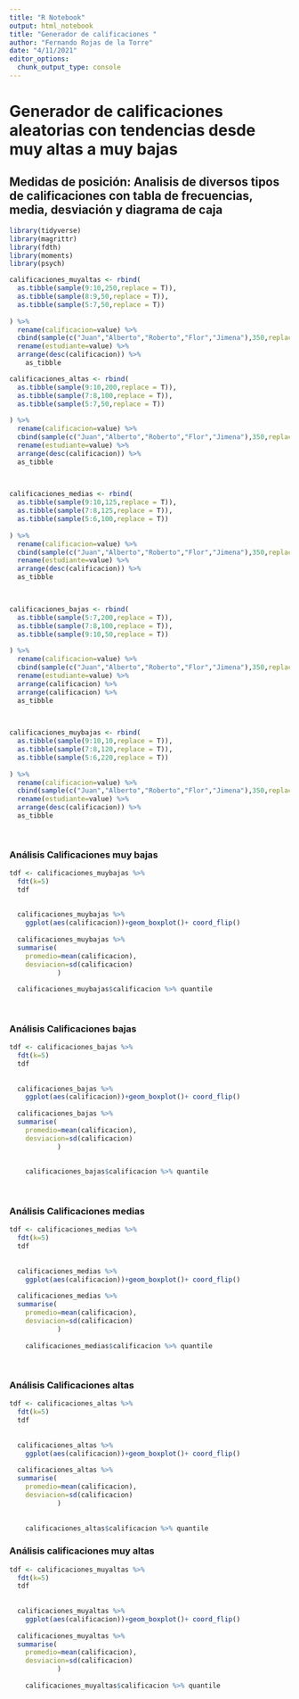 ```yaml
---
title: "R Notebook"
output: html_notebook
title: "Generador de calificaciones "
author: "Fernando Rojas de la Torre"
date: "4/11/2021"
editor_options: 
  chunk_output_type: console
---
```


# Generador de calificaciones aleatorias con tendencias desde muy altas a muy bajas

## Medidas de posición: Analisis de diversos tipos de calificaciones con tabla de frecuencias, media, desviación y diagrama de caja

```r


library(tidyverse)
library(magrittr)
library(fdth)
library(moments)
library(psych)

calificaciones_muyaltas <- rbind(
  as.tibble(sample(9:10,250,replace = T)),
  as.tibble(sample(8:9,50,replace = T)),
  as.tibble(sample(5:7,50,replace = T))
  
) %>% 
  rename(calificacion=value) %>% 
  cbind(sample(c("Juan","Alberto","Roberto","Flor","Jimena"),350,replace = T) %>% as_tibble()) %>% 
  rename(estudiante=value) %>%  
  arrange(desc(calificacion)) %>% 
    as_tibble

calificaciones_altas <- rbind(
  as.tibble(sample(9:10,200,replace = T)),
  as.tibble(sample(7:8,100,replace = T)),
  as.tibble(sample(5:7,50,replace = T))
  
) %>% 
  rename(calificacion=value) %>% 
  cbind(sample(c("Juan","Alberto","Roberto","Flor","Jimena"),350,replace = T) %>% as_tibble()) %>% 
  rename(estudiante=value) %>% 
  arrange(desc(calificacion)) %>% 
  as_tibble

  

calificaciones_medias <- rbind(
  as.tibble(sample(9:10,125,replace = T)),
  as.tibble(sample(7:8,125,replace = T)),
  as.tibble(sample(5:6,100,replace = T))
  
) %>% 
  rename(calificacion=value) %>% 
  cbind(sample(c("Juan","Alberto","Roberto","Flor","Jimena"),350,replace = T) %>% as_tibble()) %>% 
  rename(estudiante=value) %>% 
  arrange(desc(calificacion)) %>% 
  as_tibble

  

calificaciones_bajas <- rbind(
  as.tibble(sample(5:7,200,replace = T)),
  as.tibble(sample(7:8,100,replace = T)),
  as.tibble(sample(9:10,50,replace = T))
  
) %>% 
  rename(calificacion=value) %>% 
  cbind(sample(c("Juan","Alberto","Roberto","Flor","Jimena"),350,replace = T) %>% as_tibble()) %>% 
  rename(estudiante=value) %>% 
  arrange(calificacion) %>% 
  arrange(calificacion) %>% 
  as_tibble

  

calificaciones_muybajas <- rbind(
  as.tibble(sample(9:10,10,replace = T)),
  as.tibble(sample(7:8,120,replace = T)),
  as.tibble(sample(5:6,220,replace = T))
  
) %>% 
  rename(calificacion=value) %>% 
  cbind(sample(c("Juan","Alberto","Roberto","Flor","Jimena"),350,replace = T) %>% as_tibble()) %>% 
  rename(estudiante=value) %>% 
  arrange(desc(calificacion)) %>% 
  as_tibble

  


```

### Análisis Calificaciones muy bajas

```r

tdf <- calificaciones_muybajas %>% 
  fdt(k=5)
  tdf
  
  
  calificaciones_muybajas %>% 
    ggplot(aes(calificacion))+geom_boxplot()+ coord_flip()
  
  calificaciones_muybajas %>% 
  summarise(
    promedio=mean(calificacion),
    desviacion=sd(calificacion)
            )
  
  calificaciones_muybajas$calificacion %>% quantile
  
  
```

### Análisis Calificaciones bajas

```r

tdf <- calificaciones_bajas %>% 
  fdt(k=5)
  tdf
  
  
  calificaciones_bajas %>% 
    ggplot(aes(calificacion))+geom_boxplot()+ coord_flip()
  
  calificaciones_bajas %>% 
  summarise(
    promedio=mean(calificacion),
    desviacion=sd(calificacion)
            )
  
  
    calificaciones_bajas$calificacion %>% quantile
  
  
```

### Análisis Calificaciones medias

```r

tdf <- calificaciones_medias %>% 
  fdt(k=5)
  tdf
  
  
  calificaciones_medias %>% 
    ggplot(aes(calificacion))+geom_boxplot()+ coord_flip()
  
  calificaciones_medias %>% 
  summarise(
    promedio=mean(calificacion),
    desviacion=sd(calificacion)
            )
  
    calificaciones_medias$calificacion %>% quantile
  
  
```

### Análisis Calificaciones altas

```r

tdf <- calificaciones_altas %>% 
  fdt(k=5)
  tdf
  
  
  calificaciones_altas %>% 
    ggplot(aes(calificacion))+geom_boxplot()+ coord_flip()
  
  calificaciones_altas %>% 
  summarise(
    promedio=mean(calificacion),
    desviacion=sd(calificacion)
            )
  
  
    calificaciones_altas$calificacion %>% quantile
```

### Análisis calificaciones muy altas

```r

tdf <- calificaciones_muyaltas %>% 
  fdt(k=5)
  tdf
  
  
  calificaciones_muyaltas %>% 
    ggplot(aes(calificacion))+geom_boxplot()+ coord_flip()
  
  calificaciones_muyaltas %>% 
  summarise(
    promedio=mean(calificacion),
    desviacion=sd(calificacion)
            )
  
    calificaciones_muyaltas$calificacion %>% quantile
```






